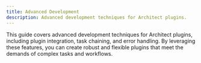 ```yaml
---
title: Advanced Development
description: Advanced development techniques for Architect plugins.
---
```


This guide covers advanced development techniques for Architect plugins, including plugin integration, task chaining, and error handling. By leveraging these features, you can create robust and flexible plugins that meet the demands of complex tasks and workflows.
